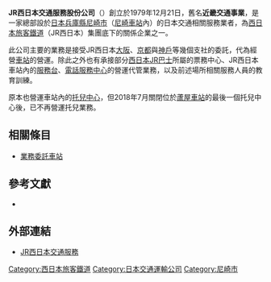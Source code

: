 '''JR西日本交通服務股份公司'''（{{lang-ja|株式会社JR西日本交通サービス}}）創立於1979年12月21日，舊名'''近畿交通事業'''，是一家總部設於[[日本|日本]][[兵庫縣|兵庫縣]][[尼崎市|尼崎市]]（[[尼崎車站_(JR西日本)|尼崎車站]]內）的日本交通相關服務業者，為[[西日本旅客鐵道|西日本旅客鐵道]]（JR西日本）集團底下的關係企業之一。

此公司主要的業務是接受JR西日本[[西日本旅客鐵道大阪支社|大阪]]、[[西日本旅客鐵道京都支社|京都]]與[[西日本旅客鐵道神戶支社|神戶]]等幾個支社的委託，代為經營[[鐵路車站|車站]]的營運。除此之外也有承接部分[[西日本JR巴士|西日本JR巴士]]所屬的票務中心、JR西日本車站內的[[服務台|服務台]]、[[呼叫中心|電話服務中心]]的營運代管業務，以及前述場所相關服務人員的教育訓練。

原本也營運車站內的[[托兒所|托兒中心]]，但2018年7月關閉位於[[蘆屋車站|蘆屋車站]]的最後一個托兒中心後，已不再營運托兒業務。

==相關條目==
* [[業務委託車站|業務委託車站]]

==參考文獻==
* {{Cite web
|url=http://jrw-kids.jp/jk-nishiko/profile.html
|title=公司概要
|title_zh=
|accessdate=2009-11-22
|work=
|publisher=JR西日本交通服務
|date=
|language=ja
|deadurl=yes
|archiveurl=https://web.archive.org/web/20090418062316/http://jrw-kids.jp/jk-nishiko/profile.html
|archivedate=2009-04-18
}}

==外部連結==
* {{ja}}[http://jrw-kids.jp/jk-nishiko/index.html JR西日本交通服務] {{Wayback|url=http://jrw-kids.jp/jk-nishiko/index.html |date=20200926175436 }}

{{japan-rail-stub}}

{{DEFAULTSORT:Jieiaru-Nishinihon-Koutsuu-Sabisu}}
[[Category:西日本旅客鐵道|Category:西日本旅客鐵道]]
[[Category:日本交通運輸公司|Category:日本交通運輸公司]]
[[Category:尼崎市|Category:尼崎市]]